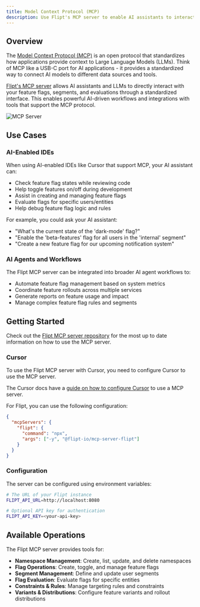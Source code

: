 ```yaml
---
title: Model Context Protocol (MCP)
description: Use Flipt's MCP server to enable AI assistants to interact with your feature flags
---
```


## Overview

The [Model Context Protocol (MCP)](https://modelcontextprotocol.io/) is an open protocol that standardizes how applications provide context to Large Language Models (LLMs). Think of MCP like a USB-C port for AI applications - it provides a standardized way to connect AI models to different data sources and tools.

[Flipt's MCP server](https://github.com/flipt-io/mcp-server-flipt) allows AI assistants and LLMs to directly interact with your feature flags, segments, and evaluations through a standardized interface. This enables powerful AI-driven workflows and integrations with tools that support the MCP protocol.

![MCP Server](/images/tooling/mcp.png)

## Use Cases

### AI-Enabled IDEs

When using AI-enabled IDEs like Cursor that support MCP, your AI assistant can:

- Check feature flag states while reviewing code
- Help toggle features on/off during development
- Assist in creating and managing feature flags
- Evaluate flags for specific users/entities
- Help debug feature flag logic and rules

For example, you could ask your AI assistant:

- "What's the current state of the 'dark-mode' flag?"
- "Enable the 'beta-features' flag for all users in the 'internal' segment"
- "Create a new feature flag for our upcoming notification system"

### AI Agents and Workflows

The Flipt MCP server can be integrated into broader AI agent workflows to:

- Automate feature flag management based on system metrics
- Coordinate feature rollouts across multiple services
- Generate reports on feature usage and impact
- Manage complex feature flag rules and segments

## Getting Started

Check out the [Flipt MCP server repository](https://github.com/flipt-io/mcp-server-flipt) for the most up to date information on how to use the MCP server.

### Cursor

To use the Flipt MCP server with Cursor, you need to configure Cursor to use the MCP server.

The Cursor docs have a [guide on how to configure Cursor](https://docs.cursor.com/context/model-context-protocol#configuring-mcp-servers) to use a MCP server.

For Flipt, you can use the following configuration:

```json
{
  "mcpServers": {
    "flipt": {
      "command": "npx",
      "args": ["-y", "@flipt-io/mcp-server-flipt"]
    }
  }
}
```

### Configuration

The server can be configured using environment variables:

```bash
# The URL of your Flipt instance
FLIPT_API_URL=http://localhost:8080

# Optional API key for authentication
FLIPT_API_KEY=<your-api-key>
```

## Available Operations

The Flipt MCP server provides tools for:

- **Namespace Management**: Create, list, update, and delete namespaces
- **Flag Operations**: Create, toggle, and manage feature flags
- **Segment Management**: Define and update user segments
- **Flag Evaluation**: Evaluate flags for specific entities
- **Constraints & Rules**: Manage targeting rules and constraints
- **Variants & Distributions**: Configure feature variants and rollout distributions
